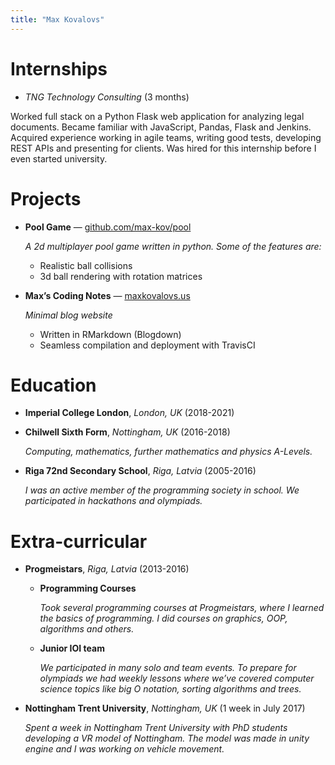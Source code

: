 ```yaml
---
title: "Max Kovalovs"
---
```


# Internships
* _TNG Technology Consulting_ (3 months)

Worked full stack on a Python Flask web application for analyzing legal documents. Became familiar with JavaScript, Pandas, Flask and Jenkins. Acquired experience working in agile teams, writing good tests, developing REST APIs and presenting for clients. Was hired for this internship before I even started university.

# Projects
* **Pool Game** — [github.com/max-kov/pool](https://github.com/max-kov/pool)

    *A 2d multiplayer pool game written in python. Some of the features are:*

    + Realistic ball collisions
    + 3d ball rendering with rotation matrices
* **Max's Coding Notes** — [maxkovalovs.us](https://maxkovalovs.us/)

    *Minimal blog website*

    + Written in RMarkdown (Blogdown)
    + Seamless compilation and deployment with TravisCI

# Education

* **Imperial College London**, _London, UK_ (2018-2021)

* **Chilwell Sixth Form**, _Nottingham, UK_ (2016-2018)

    *Computing, mathematics, further mathematics and physics A-Levels.*
* **Riga 72nd Secondary School**, _Riga, Latvia_ (2005-2016)

    *I was an active member of the programming society in school. We participated in hackathons and olympiads.*

# Extra-curricular
* **Progmeistars**, _Riga, Latvia_ (2013-2016)

    + **Programming Courses**

        *Took several programming courses at Progmeistars, where I learned the basics of programming. I did courses on graphics, OOP, algorithms and others.*

    + **Junior IOI team**

        *We participated in many solo and team events. To prepare for olympiads we had weekly lessons where we've covered computer science topics like big O notation, sorting algorithms and trees.*
* **Nottingham Trent University**, _Nottingham, UK_ (1 week in July 2017)

    *Spent a week in Nottingham Trent University with PhD students developing a VR model of Nottingham. The model was made in unity engine and I was working on vehicle movement.*

